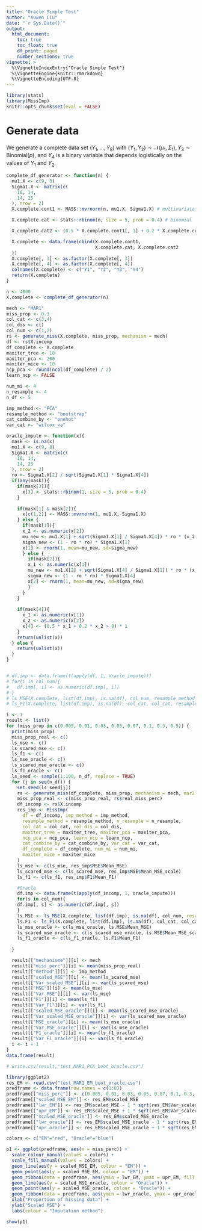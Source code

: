 ```yaml
---
title: "Oracle Simple Test"
author: "Xuwen Liu"
date: "`r Sys.Date()`"
output:
  html_document:
    toc: true
    toc_float: true
    df_print: paged
    number_sections: true
vignette: >
  %\VignetteIndexEntry{"Oracle Simple Test"}
  %\VignetteEngine{knitr::rmarkdown}
  %\VignetteEncoding{UTF-8}
---
```


```r
library(stats)
library(MissImp)
knitr::opts_chunk$set(eval = FALSE)
```
# Generate data

We generate a complete data set $(Y_1, ..., Y_8)$ with $(Y_1, Y_2) \sim \mathcal{N}(\mu_1, \Sigma_1), Y_3 \sim \text{Binomial}(p)$, and $Y_4$ is a binary variable that depends logistically on the values of $Y_1$ and $Y_2$.

```r
complete_df_generator <- function(n) {
  mu1.X <- c(9, 8)
  Sigma1.X <- matrix(c(
    16, 14,
    14, 25
  ), nrow = 2)
  X.complete.cont1 <- MASS::mvrnorm(n, mu1.X, Sigma1.X) # multivariate normal distribution

  X.complete.cat <- stats::rbinom(n, size = 5, prob = 0.4) # binomial

  X.complete.cat2 <- (0.5 * X.complete.cont1[, 1] + 0.2 * X.complete.cont1[, 2] > 8) * 1

  X.complete <- data.frame(cbind(X.complete.cont1,
                                 X.complete.cat, X.complete.cat2
  ))
  X.complete[, 3] <- as.factor(X.complete[, 3])
  X.complete[, 4] <- as.factor(X.complete[, 4])
  colnames(X.complete) <- c("Y1", "Y2", "Y3", "Y4")
  return(X.complete)
}

n <- 4000
X.complete <- complete_df_generator(n)
```


```r
mech <- "MAR1"
miss_prop <- 0.3
col_cat <- c(3,4)
col_dis <- c()
col_num <- c(1,2)
rs <- generate_miss(X.complete, miss_prop, mechanism = mech)
df <- rs$X.incomp
df_complete <- X.complete
maxiter_tree <- 10
maxiter_pca <- 200
maxiter_mice <- 10
ncp_pca <- round(ncol(df_complete) / 2)
learn_ncp <- FALSE

num_mi <- 4
n_resample <- 4
n_df <- 5

imp_method <- "PCA"
resample_method <- "bootstrap"
cat_combine_by <- "onehot"
var_cat <- "wilcox_va"
```


```r
oracle_impute <- function(x){
  mask <- is.na(x)
  mu1.X <- c(9, 8)
  Sigma1.X <- matrix(c(
    16, 14,
    14, 25
  ), nrow = 2)
  ro <- Sigma1.X[2] / sqrt(Sigma1.X[1] * Sigma1.X[4])
  if(any(mask)){
    if(mask[3]){
      x[3] <- stats::rbinom(1, size = 5, prob = 0.4)
    }
    
    if(mask[1] & mask[2]){
      x[c(1,2)] <- MASS::mvrnorm(1, mu1.X, Sigma1.X)
    } else {
      if(mask[1]){
      x_2 <- as.numeric(x[2])
      mu_new <- mu1.X[1] + sqrt(Sigma1.X[1] / Sigma1.X[4]) * ro * (x_2 - mu1.X[2])
      sigma_new <- (1 - ro * ro) * Sigma1.X[1]
      x[1] <- rnorm(1, mean=mu_new, sd=sigma_new)
      } else {
        if(mask[2]){
        x_1 <- as.numeric(x[1])
        mu_new <- mu1.X[2] + sqrt(Sigma1.X[4] / Sigma1.X[1]) * ro * (x_1 - mu1.X[1])
        sigma_new <- (1 - ro * ro) * Sigma1.X[4]
        x[2] <- rnorm(1, mean=mu_new, sd=sigma_new)
        }
      }
    }
    
    if(mask[4]){
      x_1 <- as.numeric(x[1])
      x_2 <- as.numeric(x[2])
      x[4] <- (0.5 * x_1 + 0.2 * x_2 > 8) * 1
    }
    return(unlist(x))
  } else {
    return(unlist(x))
  }
}


# df.imp <- data.frame(t(apply(df, 1, oracle_impute)))
# for(i in col_num){
#   df.imp[, i] <- as.numeric(df.imp[, i])
# }
# ls_MSE(X.complete, list(df.imp), is.na(df), col_num, resample_method = "none")
# ls_F1(X.complete, list(df.imp), is.na(df), col_cat, col_cat, resample_method = "none")
```

```r
i <- 1
result <- list()
for (miss_prop in c(0.005, 0.01, 0.03, 0.05, 0.07, 0.1, 0.3, 0.5)) {
  print(miss_prop)
  miss_prop_real <- c()
  ls_mse <- c()
  ls_scared_mse <- c()
  ls_f1 <- c()
  ls_mse_oracle <- c()
  ls_scared_mse_oracle <- c()
  ls_f1_oracle <- c()
  ls_seed <- sample(1:100, n_df, replace = TRUE)
  for (j in seq(n_df)) {
    set.seed(ls_seed[j])
    rs <- generate_miss(df_complete, miss_prop, mechanism = mech, mar2.col.ctrl = 2)
    miss_prop_real <- c(miss_prop_real, rs$real_miss_perc)
    df_incomp <- rs$X.incomp
    res_imp <- MissImp(
      df = df_incomp, imp_method = imp_method,
      resample_method = resample_method, n_resample = n_resample,
      col_cat = col_cat, col_dis = col_dis,
      maxiter_tree = maxiter_tree, maxiter_pca = maxiter_pca,
      ncp_pca = ncp_pca, learn_ncp = learn_ncp,
      cat_combine_by = cat_combine_by, var_cat = var_cat,
      df_complete = df_complete, num_mi = num_mi,
      maxiter_mice = maxiter_mice
    )
    ls_mse <- c(ls_mse, res_imp$MSE$Mean_MSE)
    ls_scared_mse <- c(ls_scared_mse, res_imp$MSE$Mean_MSE_scale)
    ls_f1 <- c(ls_f1, res_imp$F1$Mean_F1)

    #Oracle
    df.imp <- data.frame(t(apply(df_incomp, 1, oracle_impute)))
    for(s in col_num){
    df.imp[, s] <- as.numeric(df.imp[, s])
    }
    ls.MSE <- ls_MSE(X.complete, list(df.imp), is.na(df), col_num, resample_method = "none")
    ls.F1 <- ls_F1(X.complete, list(df.imp), is.na(df), col_cat, col_cat, resample_method = "none")
    ls_mse_oracle <- c(ls_mse_oracle, ls.MSE$Mean_MSE)
    ls_scared_mse_oracle <- c(ls_scared_mse_oracle, ls.MSE$Mean_MSE_scale)
    ls_f1_oracle <- c(ls_f1_oracle, ls.F1$Mean_F1)
    
  }

  result[["mechanisme"]][i] <- mech
  result[["miss_perc"]][i] <- mean(miss_prop_real)
  result[["method"]][i] <- imp_method
  result[["scaled_MSE"]][i] <- mean(ls_scared_mse)
  result[["Var_scaled_MSE"]][i] <- var(ls_scared_mse)
  result[["MSE"]][i] <- mean(ls_mse)
  result[["Var_MSE"]][i] <- var(ls_mse)
  result[["F1"]][i] <- mean(ls_f1)
  result[["Var_F1"]][i] <- var(ls_f1)
  result[["scaled_MSE_oracle"]][i] <- mean(ls_scared_mse_oracle)
  result[["Var_scaled_MSE_oracle"]][i] <- var(ls_scared_mse_oracle)
  result[["MSE_oracle"]][i] <- mean(ls_mse_oracle)
  result[["Var_MSE_oracle"]][i] <- var(ls_mse_oracle)
  result[["F1_oracle"]][i] <- mean(ls_f1_oracle)
  result[["Var_F1_oracle"]][i] <- var(ls_f1_oracle)
  i <- i + 1
}
data.frame(result)
```


```r
# write.csv(result,"test_MAR1_PCA_boot_oracle.csv")
```


```r
library(ggplot2)
res_EM <- read.csv("test_MAR1_EM_boot_oracle.csv")
predframe <- data.frame(row.names = c(1:8))
predframe[["miss_perc"]] <- c(0.005, 0.01, 0.03, 0.05, 0.07, 0.1, 0.3, 0.5)
predframe[["scaled_MSE_EM"]] <- res_EM$scaled_MSE
predframe[["lwr_EM"]] <- res_EM$scaled_MSE - 1 * sqrt(res_EM$Var_scaled_MSE)
predframe[["upr_EM"]] <- res_EM$scaled_MSE + 1 * sqrt(res_EM$Var_scaled_MSE)
predframe[["scaled_MSE_oracle"]] <- res_EM$scaled_MSE_oracle
predframe[["lwr_oracle"]] <- res_EM$scaled_MSE_oracle - 1 * sqrt(res_EM$Var_scaled_MSE_oracle)
predframe[["upr_oracle"]] <- res_EM$scaled_MSE_oracle + 1 * sqrt(res_EM$Var_scaled_MSE_oracle)

colors <- c("EM"="red", "Oracle"="blue")

p1 <- ggplot(predframe, aes(x = miss_perc)) +
  scale_colour_manual(values = colors) +
  scale_fill_manual(values = colors) +
  geom_line(aes(y = scaled_MSE_EM, colour = "EM")) +
  geom_point(aes(y = scaled_MSE_EM, colour = "EM")) +
  geom_ribbon(data = predframe, aes(ymin = lwr_EM, ymax = upr_EM, fill = "EM"), alpha = 0.3, show.legend = FALSE) +
  geom_line(aes(y = scaled_MSE_oracle, colour = "Oracle")) +
  geom_point(aes(y = scaled_MSE_oracle, colour = "Oracle")) +
  geom_ribbon(data = predframe, aes(ymin = lwr_oracle, ymax = upr_oracle, fill = "Oracle"), alpha = 0.3, show.legend = FALSE) +
  xlab("Proportion of missing data") +
  ylab("Scaled MSE") +
  labs(colour = "Imputation method")

show(p1)
```

